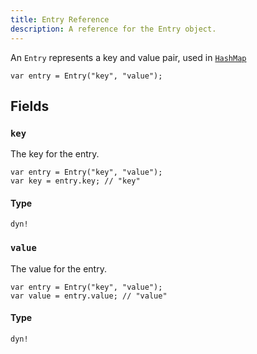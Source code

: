 ---
title: Entry Reference
description: A reference for the Entry object.
---

An `Entry` represents a key and value pair, used in [`HashMap`](/reference/api/hashmap)

```ql
var entry = Entry("key", "value");
```

## Fields

### `key`

The key for the entry.

```ql
var entry = Entry("key", "value");
var key = entry.key; // "key"
```

#### Type

`dyn!`

### `value`

The value for the entry.

```ql
var entry = Entry("key", "value");
var value = entry.value; // "value"
```

#### Type

`dyn!`
